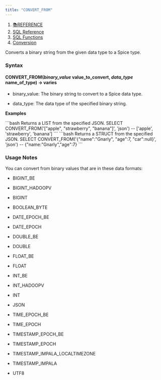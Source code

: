 ```yaml
---
title: "CONVERT_FROM"
---
```


1. [📚REFERENCE](/reference)
2. [SQL Reference](/reference/sql-reference)
3. [SQL Functions](/reference/sql-reference/all-functions)
4. [Conversion](/reference/sql-reference/all-functions/conversion)

Converts a binary string from the given data type to a Spice type.

### Syntax

#### CONVERT\_FROM(*binary\_value* value\_to\_convert, *data\_type* name\_of\_type) → varies

* binary\_value: The binary string to convert to a Spice data type.

* data\_type: The data type of the specified binary string.

**Examples**

<CodeGroup>
  ```bash Returns a LIST from the specified JSON.
  SELECT CONVERT_FROM('["apple", "strawberry", "banana"]', 'json')
  -- ['apple', 'strawberry', 'banana']
  ```
</CodeGroup>

<CodeGroup>
  ```bash Returns a STRUCT from the specified JSON.
  SELECT CONVERT_FROM('{"name":"Gnarly", "age":7, "car":null}', 'json')
  -- {"name:"Gnarly","age":7}
  ```
</CodeGroup>

### Usage Notes

You can convert from binary values that are in these data formats:

* BIGINT\_BE

* BIGINT\_HADOOPV

* BIGINT

* BOOLEAN\_BYTE

* DATE\_EPOCH\_BE

* DATE\_EPOCH

* DOUBLE\_BE

* DOUBLE

* FLOAT\_BE

* FLOAT

* INT\_BE

* INT\_HADOOPV

* INT

* JSON

* TIME\_EPOCH\_BE

* TIME\_EPOCH

* TIMESTAMP\_EPOCH\_BE

* TIMESTAMP\_EPOCH

* TIMESTAMP\_IMPALA\_LOCALTIMEZONE

* TIMESTAMP\_IMPALA

* UTF8
